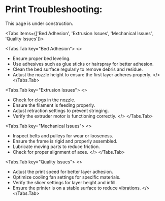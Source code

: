 

# Print Troubleshooting:
This page is under construction.

<Tabs items={['Bed Adhesion', 'Extrusion Issues', 'Mechanical Issues', 'Quality Issues']}>

<Tabs.Tab key="Bed Adhesion">
<>
- Ensure proper bed leveling.
- Use adhesives such as glue sticks or hairspray for better adhesion.
- Clean the bed surface regularly to remove debris and residue.
- Adjust the nozzle height to ensure the first layer adheres properly.
</>
</Tabs.Tab>

<Tabs.Tab key="Extrusion Issues">
<>
- Check for clogs in the nozzle.
- Ensure the filament is feeding properly.
- Adjust retraction settings to prevent stringing.
- Verify the extruder motor is functioning correctly.
</>
</Tabs.Tab>

<Tabs.Tab key="Mechanical Issues">
<>
- Inspect belts and pulleys for wear or looseness.
- Ensure the frame is rigid and properly assembled.
- Lubricate moving parts to reduce friction.
- Check for proper alignment of axes.
</>
</Tabs.Tab>

<Tabs.Tab key="Quality Issues">
<>
- Adjust the print speed for better layer adhesion.
- Optimize cooling fan settings for specific materials.
- Verify the slicer settings for layer height and infill.
- Ensure the printer is on a stable surface to reduce vibrations.
</>
</Tabs.Tab>

</Tabs>

